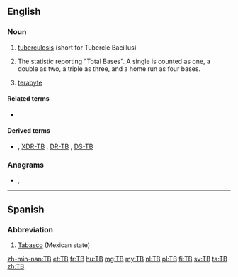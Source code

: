 {{also|tb|Tb|ТВ}}
==English==

===Noun===
{{en-noun|~}}

# {{lb|en|pathology}} [[tuberculosis]] (short for Tubercle Bacillus)
# {{lb|en|baseball}} The statistic reporting "Total Bases". A single is counted as one, a double as two, a triple as three, and a home run as four bases.
# {{lb|en|electronics|computing}} [[terabyte]]

====Related terms====
* {{sense|pathology}} {{l|en|Mtb}}

====Derived terms====
* {{sense|pathology}} {{l|en|MDR-TB}} , [[XDR-TB]] , [[DR-TB]] , [[DS-TB]]

===Anagrams===
* {{l|en|BT}}, {{l|en|bt}}

----

==Spanish==

===Abbreviation===
{{rfc-header|Abbreviation}}
{{head|es|abbreviation}}

# [[Tabasco]] (Mexican state)

[[zh-min-nan:TB]]
[[et:TB]]
[[fr:TB]]
[[hu:TB]]
[[mg:TB]]
[[my:TB]]
[[nl:TB]]
[[pl:TB]]
[[fi:TB]]
[[sv:TB]]
[[ta:TB]]
[[zh:TB]]